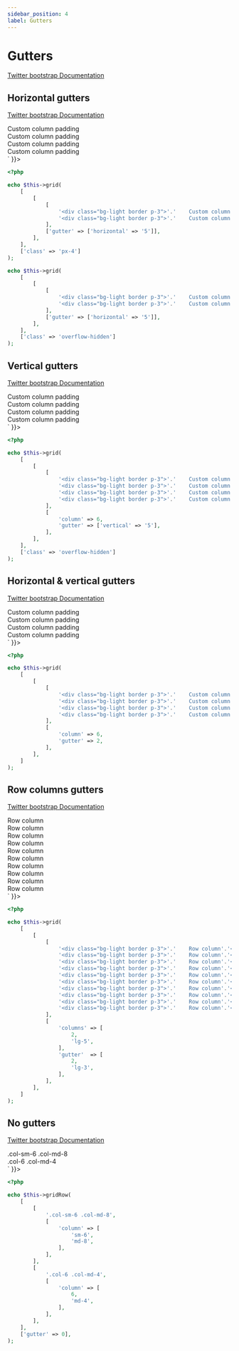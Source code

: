 ```yaml
---
sidebar_position: 4
label: Gutters
---
```



# Gutters

[Twitter bootstrap Documentation](https://getbootstrap.com/docs/5.1/layout/gutters/)

## Horizontal gutters

[Twitter bootstrap Documentation](https://getbootstrap.com/docs/5.1/layout/gutters/#horizontal-gutters)

<Tabs>
<TabItem value="result" label="Result" default>
  <HtmlCode bootstrapVersion="5.1">
      <div dangerouslySetInnerHTML={{ __html: `<div class="container px-4">
    <div class="gx-5 row">
        <div class="col">
            <div class="bg-light border p-3">
                Custom column padding
            </div>
        </div>
        <div class="col">
            <div class="bg-light border p-3">
                Custom column padding
            </div>
        </div>
    </div>
</div>
<div class="container overflow-hidden">
    <div class="gx-5 row">
        <div class="col">
            <div class="bg-light border p-3">
                Custom column padding
            </div>
        </div>
        <div class="col">
            <div class="bg-light border p-3">
                Custom column padding
            </div>
        </div>
    </div>
</div>` }}></div>
  </HtmlCode>
</TabItem>
<TabItem value="source" label="Source">

```php
<?php

echo $this->grid(
    [
        [
            [
                '<div class="bg-light border p-3">'.'    Custom column padding'.'</div>',
                '<div class="bg-light border p-3">'.'    Custom column padding'.'</div>',
            ],
            ['gutter' => ['horizontal' => '5']],
        ],
    ],
    ['class' => 'px-4']
);

echo $this->grid(
    [
        [
            [
                '<div class="bg-light border p-3">'.'    Custom column padding'.'</div>',
                '<div class="bg-light border p-3">'.'    Custom column padding'.'</div>',
            ],
            ['gutter' => ['horizontal' => '5']],
        ],
    ],
    ['class' => 'overflow-hidden']
);

```

</TabItem>
</Tabs>

## Vertical gutters

[Twitter bootstrap Documentation](https://getbootstrap.com/docs/5.1/layout/gutters/#vertical-gutters)

<Tabs>
<TabItem value="result" label="Result" default>
  <HtmlCode bootstrapVersion="5.1">
      <div dangerouslySetInnerHTML={{ __html: `<div class="container overflow-hidden">
    <div class="gy-5 row">
        <div class="col-6">
            <div class="bg-light border p-3">
                Custom column padding
            </div>
        </div>
        <div class="col-6">
            <div class="bg-light border p-3">
                Custom column padding
            </div>
        </div>
        <div class="col-6">
            <div class="bg-light border p-3">
                Custom column padding
            </div>
        </div>
        <div class="col-6">
            <div class="bg-light border p-3">
                Custom column padding
            </div>
        </div>
    </div>
</div>` }}></div>
  </HtmlCode>
</TabItem>
<TabItem value="source" label="Source">

```php
<?php

echo $this->grid(
    [
        [
            [
                '<div class="bg-light border p-3">'.'    Custom column padding'.'</div>',
                '<div class="bg-light border p-3">'.'    Custom column padding'.'</div>',
                '<div class="bg-light border p-3">'.'    Custom column padding'.'</div>',
                '<div class="bg-light border p-3">'.'    Custom column padding'.'</div>',
            ],
            [
                'column' => 6,
                'gutter' => ['vertical' => '5'],
            ],
        ],
    ],
    ['class' => 'overflow-hidden']
);

```

</TabItem>
</Tabs>

## Horizontal & vertical gutters

[Twitter bootstrap Documentation](https://getbootstrap.com/docs/5.1/layout/gutters/#horizontal--vertical-gutters)

<Tabs>
<TabItem value="result" label="Result" default>
  <HtmlCode bootstrapVersion="5.1">
      <div dangerouslySetInnerHTML={{ __html: `<div class="container">
    <div class="g-2 row">
        <div class="col-6">
            <div class="bg-light border p-3">
                Custom column padding
            </div>
        </div>
        <div class="col-6">
            <div class="bg-light border p-3">
                Custom column padding
            </div>
        </div>
        <div class="col-6">
            <div class="bg-light border p-3">
                Custom column padding
            </div>
        </div>
        <div class="col-6">
            <div class="bg-light border p-3">
                Custom column padding
            </div>
        </div>
    </div>
</div>` }}></div>
  </HtmlCode>
</TabItem>
<TabItem value="source" label="Source">

```php
<?php

echo $this->grid(
    [
        [
            [
                '<div class="bg-light border p-3">'.'    Custom column padding'.'</div>',
                '<div class="bg-light border p-3">'.'    Custom column padding'.'</div>',
                '<div class="bg-light border p-3">'.'    Custom column padding'.'</div>',
                '<div class="bg-light border p-3">'.'    Custom column padding'.'</div>',
            ],
            [
                'column' => 6,
                'gutter' => 2,
            ],
        ],
    ]
);

```

</TabItem>
</Tabs>

## Row columns gutters

[Twitter bootstrap Documentation](https://getbootstrap.com/docs/5.1/layout/gutters/#row-columns-gutters)

<Tabs>
<TabItem value="result" label="Result" default>
  <HtmlCode bootstrapVersion="5.1">
      <div dangerouslySetInnerHTML={{ __html: `<div class="container">
    <div class="g-2 g-lg-3 row row-cols-2 row-cols-lg-5">
        <div class="col">
            <div class="bg-light border p-3">
                Row column
            </div>
        </div>
        <div class="col">
            <div class="bg-light border p-3">
                Row column
            </div>
        </div>
        <div class="col">
            <div class="bg-light border p-3">
                Row column
            </div>
        </div>
        <div class="col">
            <div class="bg-light border p-3">
                Row column
            </div>
        </div>
        <div class="col">
            <div class="bg-light border p-3">
                Row column
            </div>
        </div>
        <div class="col">
            <div class="bg-light border p-3">
                Row column
            </div>
        </div>
        <div class="col">
            <div class="bg-light border p-3">
                Row column
            </div>
        </div>
        <div class="col">
            <div class="bg-light border p-3">
                Row column
            </div>
        </div>
        <div class="col">
            <div class="bg-light border p-3">
                Row column
            </div>
        </div>
        <div class="col">
            <div class="bg-light border p-3">
                Row column
            </div>
        </div>
    </div>
</div>` }}></div>
  </HtmlCode>
</TabItem>
<TabItem value="source" label="Source">

```php
<?php

echo $this->grid(
    [
        [
            [
                '<div class="bg-light border p-3">'.'    Row column'.'</div>',
                '<div class="bg-light border p-3">'.'    Row column'.'</div>',
                '<div class="bg-light border p-3">'.'    Row column'.'</div>',
                '<div class="bg-light border p-3">'.'    Row column'.'</div>',
                '<div class="bg-light border p-3">'.'    Row column'.'</div>',
                '<div class="bg-light border p-3">'.'    Row column'.'</div>',
                '<div class="bg-light border p-3">'.'    Row column'.'</div>',
                '<div class="bg-light border p-3">'.'    Row column'.'</div>',
                '<div class="bg-light border p-3">'.'    Row column'.'</div>',
                '<div class="bg-light border p-3">'.'    Row column'.'</div>',
            ],
            [
                'columns' => [
                    2,
                    'lg-5',
                ],
                'gutter'  => [
                    2,
                    'lg-3',
                ],
            ],
        ],
    ]
);

```

</TabItem>
</Tabs>

## No gutters

[Twitter bootstrap Documentation](https://getbootstrap.com/docs/5.1/layout/gutters/#no-gutters)

<Tabs>
<TabItem value="result" label="Result" default>
  <HtmlCode bootstrapVersion="5.1">
      <div dangerouslySetInnerHTML={{ __html: `<div class="g-0 row">
    <div class="col-md-8 col-sm-6">
        .col-sm-6 .col-md-8
    </div>
    <div class="col-6 col-md-4">
        .col-6 .col-md-4
    </div>
</div>` }}></div>
  </HtmlCode>
</TabItem>
<TabItem value="source" label="Source">

```php
<?php

echo $this->gridRow(
    [
        [
            '.col-sm-6 .col-md-8',
            [
                'column' => [
                    'sm-6',
                    'md-8',
                ],
            ],
        ],
        [
            '.col-6 .col-md-4',
            [
                'column' => [
                    6,
                    'md-4',
                ],
            ],
        ],
    ],
    ['gutter' => 0],
);

```

</TabItem>
</Tabs>

